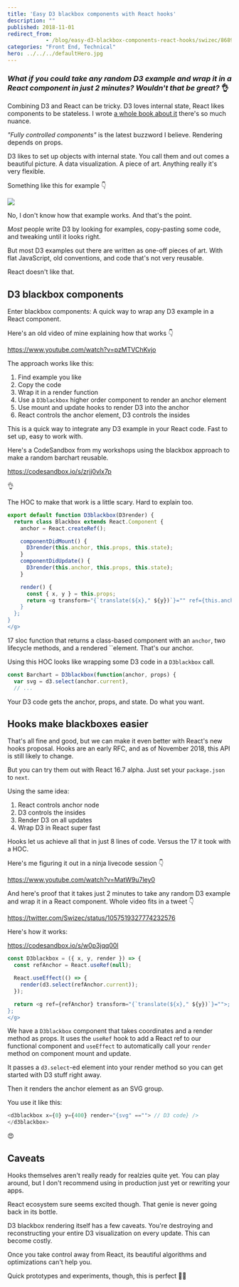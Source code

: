 ```yaml
---
title: 'Easy D3 blackbox components with React hooks'
description: ""
published: 2018-11-01
redirect_from: 
            - /blog/easy-d3-blackbox-components-react-hooks/swizec/8689
categories: "Front End, Technical"
hero: ../../../defaultHero.jpg
---
```


### _What if you could take any random D3 example and wrap it in a React component in just 2 minutes? Wouldn't that be great?_ 👌

Combining D3 and React can be tricky. D3 loves internal state, React likes components to be stateless. I wrote [a whole book about it](https://gum.co/pMtnZ) there's so much nuance.

_"Fully controlled components"_ is the latest buzzword I believe. Rendering depends on props.

D3 likes to set up objects with internal state. You call them and out comes a beautiful picture. A data visualization. A piece of art. Anything really it's very flexible.

Something like this for example 👇

[![](./img/blog-wp-content-uploads-2018-11-animated-line.gif)](http://blockbuilder.org/kafunk/91f7b870b79c2f104f1ebacf4197c9dc)

No, I don't know how that example works. And that's the point.

_Most_ people write D3 by looking for examples, copy-pasting some code, and tweaking until it looks right.

But most D3 examples out there are written as one-off pieces of art. With flat JavaScript, old conventions, and code that's not very reusable.

React doesn't like that.

## D3 blackbox components

Enter blackbox components: A quick way to wrap any D3 example in a React component.

Here's an old video of mine explaining how that works 👇

<https://www.youtube.com/watch?v=pzMTVChKvjo>

The approach works like this:

1.  Find example you like
2.  Copy the code
3.  Wrap it in a render function
4.  Use a `D3blackbox` higher order component to render an anchor element
5.  Use mount and update hooks to render D3 into the anchor
6.  React controls the anchor element, D3 controls the insides

This is a quick way to integrate any D3 example in your React code. Fast to set up, easy to work with.

Here's a CodeSandbox from my workshops using the blackbox approach to make a random barchart reusable.

<https://codesandbox.io/s/zrjj0vlx7p>

👌

The HOC to make that work is a little scary. Hard to explain too.

```javascript
export default function D3blackbox(D3render) {
  return class Blackbox extends React.Component {
    anchor = React.createRef();

    componentDidMount() {
      D3render(this.anchor, this.props, this.state);
    }
    componentDidUpdate() {
      D3render(this.anchor, this.props, this.state);
    }

    render() {
      const { x, y } = this.props;
      return <g transform="{`translate(${x}," ${y})`}="" ref={this.anchor}>;
    }
  };
}
</g>
```

17 sloc function that returns a class-based component with an `anchor`, two lifecycle methods, and a rendered ``element. That's our anchor.

Using this HOC looks like wrapping some D3 code in a `D3blackbox` call.

```javascript
const Barchart = D3blackbox(function(anchor, props) {
  var svg = d3.select(anchor.current),
  // ...
```

Your D3 code gets the anchor, props, and state. Do what you want.

## Hooks make blackboxes easier

That's all fine and good, but we can make it even better with React's new hooks proposal. Hooks are an early RFC, and as of November 2018, this API is still likely to change.

But you can try them out with React 16.7 alpha. Just set your `package.json` to `next`.

Using the same idea:

1.  React controls anchor node
2.  D3 controls the insides
3.  Render D3 on all updates
4.  Wrap D3 in React super fast

Hooks let us achieve all that in just 8 lines of code. Versus the 17 it took with a HOC.

Here's me figuring it out in a ninja livecode session 👇

<https://www.youtube.com/watch?v=MatW9u7ley0>

And here's proof that it takes just 2 minutes to take any random D3 example and wrap it in a React component. Whole video fits in a tweet 👇

<https://twitter.com/Swizec/status/1057519327774232576>

Here's how it works:

<https://codesandbox.io/s/w0p3jqq00l>

```javascript
const D3blackbox = ({ x, y, render }) => {
  const refAnchor = React.useRef(null);

  React.useEffect(() => {
    render(d3.select(refAnchor.current));
  });

  return <g ref={refAnchor} transform="{`translate(${x}," ${y})`}="">;
};
</g>
```

We have a `D3blackbox` component that takes coordinates and a render method as props. It uses the `useRef` hook to add a React ref to our functional component and `useEffect` to automatically call your `render` method on component mount and update.

It passes a `d3.select`-ed element into your render method so you can get started with D3 stuff right away.

Then it renders the anchor element as an SVG group.

You use it like this:

```javascript
<d3blackbox x={0} y={400} render="{svg" ==""> // D3 code} />
</d3blackbox>
```

😍

## Caveats

Hooks themselves aren't really ready for realzies quite yet. You can play around, but I don't recommend using in production just yet or rewriting your apps.

React ecosystem sure seems excited though. That genie is never going back in its bottle.

D3 blackbox rendering itself has a few caveats. You're destroying and reconstructing your entire D3 visualization on every update. This can become costly.

Once you take control away from React, its beautiful algorithms and optimizations can't help you.

Quick prototypes and experiments, though, this is perfect 👍🏼
